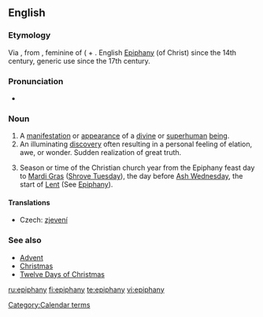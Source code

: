 {{see|Epiphany}}
==English==

===Etymology===
Via {{OF.}} {{term|epiphanie}}, {{L.}} {{term|epiphania}} from {{Gr.}} {{term|sc=polytonic|ἐπιφάνεια|tr=epifáneia||manifestation, striking appearance}}, {{term|sc=polytonic|-εια|tr=-eia}} feminine of {{term|sc=polytonic|ἐπιφαίνω|tr=epifaíonō||appear, display}} ({{term|sc=polytonic|ἐπι-|tr=epi-}} + {{term|sc=polytonic|φαίνω|tr=faínō||shine, appear}}. English [[Epiphany]] (of Christ) since the 14th century, generic use since the 17th century.

===Pronunciation===
*{{audio|en-us-epiphany.ogg|Audio (US)}}

===Noun===
{{en-noun|epiphanies}}

# A [[manifestation]] or [[appearance]] of a [[divine]] or [[superhuman]] [[being]].
# An illuminating [[discovery]] often resulting in a personal feeling of elation, awe, or wonder.  Sudden realization of great truth. 
# {{Christianity}} Season or time of the Christian church year from the Epiphany feast day to [[Mardi Gras]] ([[Shrove Tuesday]]), the day before [[Ash Wednesday]], the start of [[Lent]] (See [[Epiphany]]).

====Translations====
{{trans-top|manifestation or appearance of a divine or superhuman being}}
*Czech: [[zjevení]] {{n}}
{{trans-mid}}
{{trans-bottom}}

===See also===
*[[Advent]]
*[[Christmas]]
*[[Twelve Days of Christmas]]

[[Category:Calendar terms]]

[[ru:epiphany]]
[[fi:epiphany]]
[[te:epiphany]]
[[vi:epiphany]]